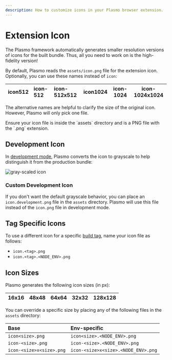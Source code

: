 ```yaml
---
description: How to customize icons in your Plasmo browser extension.
---
```



# Extension Icon

The Plasmo framework automatically generates smaller resolution versions of icons for the built bundle. Thus, all you need to work on is the high-fidelity version!

By default, Plasmo reads the `assets/icon.png` file for the extension icon. Optionally, you can use these names instead of `icon`:

| icon512 | icon-512 | icon-512x512 | icon1024 | icon-1024 | icon-1024x1024 |
| :------ | :------- | :----------- | -------- | --------- | -------------- |

The alternative names are helpful to clarify the size of the original icon. However, Plasmo will only pick one file.

<Callout emoji="👉">
  Ensure your icon file is inside the `assets` directory and is a PNG file with
  the `.png` extension.
</Callout>

## Development Icon

In [development mode](/framework/workflows/dev), Plasmo converts the icon to grayscale to help distinguish it from the production bundle:

![gray-scaled icon](@screenshots/extension-icon-example.png)

### Custom Development Icon

If you don't want the default grayscale behavior, you can place an `icon.development.png` file in the `assets` directory. Plasmo will use this file instead of the `icon.png` file in development mode.

## Tag Specific Icons

To use a different icon for a specific [build tag](/framework/workflows/build#with-a-custom-tag), name your icon file as follows:

- `icon.<tag>.png`
- `icon.<tag>.<NODE_ENV>.png`

## Icon Sizes

Plasmo generates the following icon sizes (in px):

| 16x16 | 48x48 | 64x64 | 32x32 | 128x128 |
| ----- | ----- | ----- | ----- | ------- |

You can override a specific size by placing any of the following files in the `assets` directory:

| Base                     | Env-specific                        |
| :----------------------- | :---------------------------------- |
| `icon<size>.png`         | `icon<size>.<NODE_ENV>.png`         |
| `icon-<size>.png`        | `icon-<size>.<NODE_ENV>.png`        |
| `icon-<size>x<size>.png` | `icon-<size>x<size>.<NODE_ENV>.png` |
